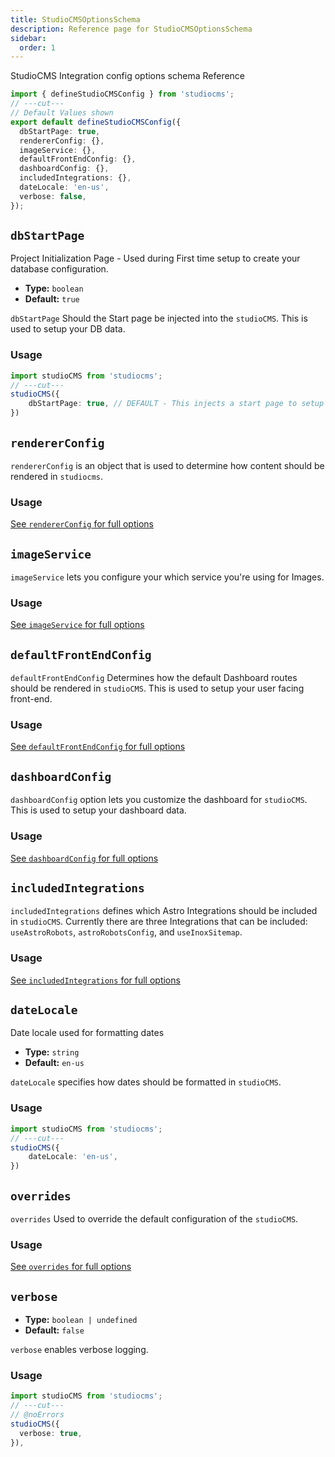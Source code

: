```yaml
---
title: StudioCMSOptionsSchema
description: Reference page for StudioCMSOptionsSchema
sidebar:
  order: 1
---
```



StudioCMS Integration config options schema Reference

```ts twoslash title="studiocms.config.mjs"
import { defineStudioCMSConfig } from 'studiocms';
// ---cut---
// Default Values shown
export default defineStudioCMSConfig({
  dbStartPage: true,
  rendererConfig: {},
  imageService: {},
  defaultFrontEndConfig: {},
  dashboardConfig: {},
  includedIntegrations: {},
  dateLocale: 'en-us',
  verbose: false,
});
```

## `dbStartPage`

Project Initialization Page - Used during First time setup to create your database configuration.

- **Type:** `boolean`
- **Default:** `true`

`dbStartPage` Should the Start page be injected into the `studioCMS`. This is used to setup your DB data.

### Usage

```ts twoslash {2}
import studioCMS from 'studiocms';
// ---cut---
studioCMS({
    dbStartPage: true, // DEFAULT - This injects a start page to setup your DB data.
})
```

## `rendererConfig`

`rendererConfig` is an object that is used to determine how content should be rendered in `studiocms`.

### Usage

<ReadMore>[See `rendererConfig` for full options](/config-reference/renderer-config)</ReadMore>

## `imageService`

`imageService` lets you configure your which service you're using for Images.

### Usage

<ReadMore>[See `imageService` for full options](/config-reference/image-service)</ReadMore>

## `defaultFrontEndConfig`

`defaultFrontEndConfig` Determines how the default Dashboard routes should be rendered in `studioCMS`. This is used to setup your user facing front-end.

### Usage

<ReadMore>[See `defaultFrontEndConfig` for full options](/config-reference/default-frontend-config)</ReadMore>

## `dashboardConfig`

`dashboardConfig` option lets you customize the dashboard for `studioCMS`. This is used to setup your dashboard data.

### Usage

<ReadMore>[See `dashboardConfig` for full options](/config-reference/dashboard)</ReadMore>

## `includedIntegrations`

`includedIntegrations` defines which Astro Integrations should be included in `studioCMS`. Currently there are three Integrations that can be included: `useAstroRobots`, `astroRobotsConfig`, and `useInoxSitemap`.

### Usage

<ReadMore>[See `includedIntegrations` for full options](/config-reference/included-integrations)</ReadMore>

## `dateLocale`

Date locale used for formatting dates

- **Type:** `string`
- **Default:** `en-us`

`dateLocale` specifies how dates should be formatted in `studioCMS`.

### Usage

```ts twoslash {2}
import studioCMS from 'studiocms';
// ---cut---
studioCMS({
    dateLocale: 'en-us',
})
```

## `overrides`

`overrides` Used to override the default configuration of the `studioCMS`.

### Usage

<ReadMore>[See `overrides` for full options](/config-reference/overrides)</ReadMore>

## `verbose`

- **Type:** `boolean | undefined`
- **Default:** `false`

`verbose` enables verbose logging.

### Usage

```ts twoslash {2}
import studioCMS from 'studiocms';
// ---cut---
// @noErrors
studioCMS({
  verbose: true,
}),
```